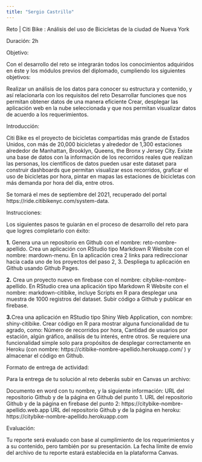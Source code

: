 ```yaml
---
title: "Sergio Castrillo"
---
```


Reto | Citi Bike : Análisis del uso de Bicicletas de la ciudad de Nueva York


Duración: 2h


Objetivo:

Con el desarrollo del reto se integrarán todos los conocimientos adquiridos en éste y los módulos previos del diplomado, cumpliendo los siguientes objetivos:

Realizar un análisis de los datos para conocer su estructura y contenido, y así relacionarla con los requisitos del reto
Desarrollar funciones que nos permitan obtener datos de una manera eficiente
Crear, desplegar las aplicación web en la nube seleccionada y que nos permitan visualizar datos de acuerdo a los requerimientos.

Introducción:

Citi Bike es el proyecto de bicicletas compartidas más grande de Estados Unidos, con más de 20,000 bicicletas y alrededor de 1,300 estaciones alrededor de Manhattan, Brooklyn, Queens, the Bronx y  Jersey City.
Existe una base de datos con la información de los recorridos reales que realizan las personas, los científicos de datos pueden usar este dataset para construir dashboards que permitan visualizar esos recorridos, graficar el uso de bicicletas por hora, pintar en mapas las estaciones de bicicletas con más demanda por hora del día, entre otros.

Se tomará el mes de septiembre del 2021, recuperado del portal https://ride.citibikenyc.com/system-data.


Instrucciones:

Los siguientes pasos te guiarán en el proceso de desarrollo del reto para que logres completarlo con éxito:

**1.** Genera una un repositorio en Github con el nombre: reto-nombre-apellido. Crea un aplicación con RStudio tipo Markdown R Website con el nombre: mardown-menu. En la aplicación crea 2 links para redireccionar  hacia cada uno de los proyectos del paso 2, 3. Despliega tu aplicación en Github usando Github Pages.

**2.** Crea un proyecto nuevo en firebase con el nombre: citybike-nombre-apellido. En RStudio crea una aplicación tipo Markdown R Website con el nombre: markdown-citibike, incluye Scripts en R para desplegar una muestra de 1000 registros del dataset. Subir código a Github y publicar en firebase.

**3.**Crea una aplicación en RStudio tipo Shiny Web Application, con nombre: shiny-citibike. Crear código en R para mostrar alguna funcionalidad de tu agrado, como: Número de recorridos por hora, Cantidad de usuarios por estación, algún gráfico,  análisis de tu interés, entre otros. Se requiere una funcionalidad simple solo para propósitos de desplegar correctamente en Heroku (con nombre: https://citibike-nombre-apellido.herokuapp.com/ ) y almacenar el código en Github. 

Formato de entrega de actividad: 

Para la entrega de tu solución al reto deberás subir en Canvas un archivo:

Documento en word con tu nombre, y la siguiente información:
URL del repositorio Github y de la página en Github del punto 1.
URL del repositorio Github y de la página en firebase del punto 2:  https://citybike-nombre-apellido.web.app
URL del repositorio Github y de la página en heroku:  https://citybike-nombre-apellido.herokuapp.com


Evaluación: 

Tu reporte será evaluado con base al cumplimiento de los requerimientos y a su contenido, pero también por su presentación. La fecha límite de envío del archivo de tu reporte estará establecida en la plataforma Canvas.
